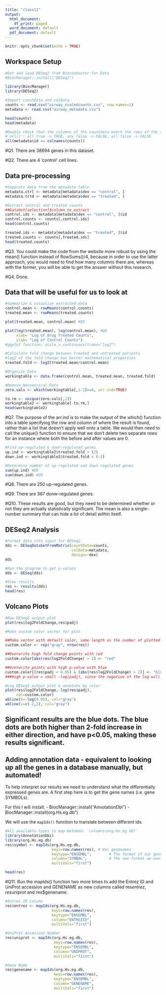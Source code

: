 ```yaml
---
title: "class11"
output:
  html_document:
    df_print: paged
  word_document: default
  pdf_document: default
---
```


```r
knitr::opts_chunk$set(echo = TRUE)
```

## Workspace Setup

```r
#Get and load DESeq2 from Bioconductor for Data
#BiocManager::install("DESeq2")

library(BiocManager)
library(DESeq2)

#Import countData and colData
counts <- read.csv("airway_scaledcounts.csv", row.names=1)
metadata <- read.csv("airway_metadata.csv")

head(counts)
head(metadata)

#Double check that the columns of the countdata match the rows of the coldata; 'all()' funciton makes sure that all the values come back TRUE
#'all()': all true -> TRUE, any false -> FALSE, all false -> FALSE
all(metadata$id == colnames(counts))
```

#Q1. There are 38694 genes in this dataset.

#Q2. There are 4 'control' cell lines. 


## Data pre-processing

```r
#Separate data from the metadata table
metadata.ctrl <- metadata[metadata$dex == "control", ]
metadata.trtd <- metadata[metadata$dex == "treated", ]

#Extract control and treated counts
##DataSet[selection]$column_to_extract
control.ids <- metadata[metadata$dex == "control", ]$id
control.counts <- counts[,control.ids]
head(control.counts)

treated.ids <- metadata[metadata$dex == "treated", ]$id
treated.counts <- counts[,treated.ids]
head(treated.counts)
```
#Q3. You could make the code from the website more robust by using the mean() function instead of RowSums()/4, because in order to use the latter approach, you would need to find how many columns there are, whereas with the former, you will be able to get the answer without this research.

#Q4. Done.


## Data that will be useful for us to look at

```r
#Summarize & visualize extracted data
control.mean <- rowMeans(control.counts)
treated.mean <- rowMeans(treated.counts)

plot(treated.mean, control.mean) #Q5

plot(log(treated.mean), log(control.mean), #Q6
     xlab= "Log of Drug Treated Counts", 
     ylab= "Log of Control Counts")
#ggplot function: scale_x_continuous(trans="log2")
```

```r
#Calculate fold change between treated and untreated patients
#log2 of the fold change has better mathematical properties
treated.fold <- log2(treated.mean/control.mean)

#Organize Data
workingtable <- data.frame(control.mean, treated.mean, treated.fold)

#Remove Nonsensical Data
zero.vals <- which(workingtable[,1:2]==0, arr.ind=TRUE)

to.rm <- unique(zero.vals[,1])
workingtable2 <- workingtable[-to.rm,]
head(workingtable2)
```

#Q7. The purpose of the arr.ind is to make the output of the which() function into a table specifying the row and column of where the result is found, rather than a list that doesn't apply well onto a table. We would then need to call the unique() function to ensure that we don't delete two separate rows for an instance where both the before and after values are 0. 

```r
#Find up-regulated & down-regulated genes
up.ind <- workingtable2$treated.fold > (2)
down.ind <- workingtable2$treated.fold < (-2)

#Determine number of up-regulated and down-regulated genes
sum(up.ind) #Q8
sum(down.ind) #Q9
```

#Q8. There are 250 up-regulated genes. 

#Q9. There are 367 donw-regulated genes. 

#Q10. These results are good, but they need to be determined whether or not they are actually statistically significant. The mean is also a single-number summary that can hide a lot of detail within itself. 


## DESeq2 Analysis

```r
#Format data into input for DESeq2
dds <- DESeqDataSetFromMatrix(countData=counts, 
                              colData=metadata, 
                              design=~dex)
dds

#Run the program to get p-values
dds <- DESeq(dds)

#View results
res <- results(dds)
head(res)
```

## Volcano Plots

```r
#Raw DESeq2 output plot
plot(res$log2FoldChange,res$padj)
```

```r
#Make custom color vector for plot

##Make vector with default color, same length as the number of plotted pts
custom.color <- rep("gray", nrow(res))

##Overwrite high fold change points with red
custom.color[abs(res$log2FoldChange) > 2] <- "red"

##Overwrite points with high p-value with blue
custom.color[(res$padj < 0.05) & (abs(res$log2FoldChange) > 2)] <- "blue"
###High p-value = small -log(padj), since the negative of the log will flip these paints from near zero to large positive numbers
```

```r
#Log DESeq2 output plot & annotate by color
plot(res$log2FoldChange,-log(res$padj),
     col=custom.color)
abline(h=-log(0.05), col="gray")
abline(v=c(-2,2), col="gray")
```

## Significant results are the blue dots. The blue dots are both higher than 2-fold increase in either direction, and have p<0.05, making these results significant.


## Adding annotation data - equivalent to looking up all the genes in a database manually, but automated!

To help interpret our results we need to understand what the differentially expressed genes are. A first step here is to get the gene names (i.e. gene SYMBOLs). 

For this I will install: 
 - BiocManager::install("AnnotationDbi")
 - BiocManager::install(org.Hs.eg.db")
 
We will use the `mapIds()` function to translate between different ids. 

```r
#All available types to map between: `columns(org.Hs.eg.db)`
library(AnnotationDbi)
library(org.Hs.eg.db)
res$symbol <- mapIds(org.Hs.eg.db,
                     keys=row.names(res), # Our genenames
                     keytype="ENSEMBL",        # The format of our genenames
                     column="SYMBOL",          # The new format we want to add
                     multiVals="first")

head(res)
```

#Q11. Run the mapIds() function two more times to add the Entrez ID and UniProt accession and GENENAME as new columns called res$entrez, res$uniprot and res$genename.

```r
#Entrez ID column
res$entrez <- mapIds(org.Hs.eg.db, 
                     keys=row.names(res), 
                     keytype="ENSEMBL",
                     column="ENTREZID",
                     multiVals="first")

#UniProt Accession Number
res$uniprot <- mapIds(org.Hs.eg.db,
                      keys=row.names(res),
                      keytype="ENSEMBL",
                      column="UNIPROT",
                      multiVals="first")

#Gene Name
res$genename <- mapIds(org.Hs.eg.db,
                      keys=row.names(res),
                      keytype="ENSEMBL",
                      column="GENENAME",
                      multiVals="first")

```






